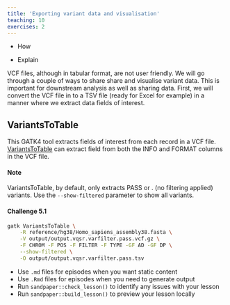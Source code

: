 ```yaml
---
title: 'Exporting variant data and visualisation'
teaching: 10
exercises: 2
---
```


:::::::::::::::::::::::::::::::::::::: questions 

- How 

::::::::::::::::::::::::::::::::::::::::::::::::

::::::::::::::::::::::::::::::::::::: objectives

- Explain 

::::::::::::::::::::::::::::::::::::::::::::::::

VCF files, although in tabular format, are not user friendly. We will go through a couple of ways to share share and visualise variant data. This is important for downstream analysis as well as sharing data. First, we will convert the VCF file in to a TSV file (ready for Excel for example) in a manner where we extract data fields of interest.

## VariantsToTable

This GATK4 tool extracts fields of interest from each record in a VCF file. [VariantsToTable](https://gatk.broadinstitute.org/hc/en-us/articles/360056968292-VariantsToTable) can extract field from both the INFO and FORMAT columns in the VCF file.

::::::::::::::::::::::::::::::::::::::: callout

#### Note
VariantsToTable, by default, only extracts PASS or . (no filtering applied) variants. Use the `--show-filtered` parameter to show all variants.
::::::::::::::::::::::::::::::::::::::::::::::

::::::::::::::::::::::::::::::::::::: challenge 

#### Challenge 5.1

```bash
gatk VariantsToTable \
    -R reference/hg38/Homo_sapiens_assembly38.fasta \
    -V output/output.vqsr.varfilter.pass.vcf.gz \
    -F CHROM -F POS -F FILTER -F TYPE -GF AD -GF DP \
    --show-filtered \
    -O output/output.vqsr.varfilter.pass.tsv
```
:::::::::::::::::::::::::::::::::


::::::::::::::::::::::::::::::::::::: keypoints 

- Use `.md` files for episodes when you want static content
- Use `.Rmd` files for episodes when you need to generate output
- Run `sandpaper::check_lesson()` to identify any issues with your lesson
- Run `sandpaper::build_lesson()` to preview your lesson locally

::::::::::::::::::::::::::::::::::::::::::::::::

